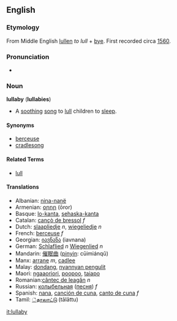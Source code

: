 ==English==
=== Etymology ===
From Middle English [[lullen]] ''to lull'' + [[bye]]. First recorded circa [[w:1560|1560]].

===Pronunciation===
*{{audio|en-us-lullabye.ogg|Audio (US)}}

=== Noun ===
'''lullaby''' ('''lullabies''')
*A [[soothing]] [[song]] to [[lull]] children to [[sleep]].

==== Synonyms ====
*[[berceuse]]
*[[cradlesong]]

==== Related Terms ====
*[[lull]]

==== Translations ====
*Albanian: [[nina-nanë]]
*Armenian: [[օրոր]] (ōror)
*Basque: [[lo-kanta]], [[sehaska-kanta]]
*Catalan: [[cançò de bressol]] ''f''
*Dutch: [[slaapliedje]] ''n'', [[wiegeliedje]] ''n''
*French: [[berceuse]] ''f''
*Georgian: [[იავნანა]] (iavnana)
*German: [[Schlaflied]] ''n'' [[Wiegenlied]] ''n''
*Mandarin: [[催眠曲]] ([[pinyin]]: cūimiánqǔ)
*Manx: [[arrane]] ''m'', [[cadlee]]
*Malay: [[dondang]], [[nyannyan pengulit]]
*Maori: [[ngaaoriori]], [[poopoo]], [[taiapo]]
*Romanian:[[cântec de leagăn]] ''n''
*Russian: [[колыбельная]] ([[песня]]) ''f''
*Spanish: [[nana]], [[canción de cuna]], [[canto de cuna]] ''f''
*Tamil: [[்தாலாட்டு]] (tālāttu)

[[it:lullaby]]